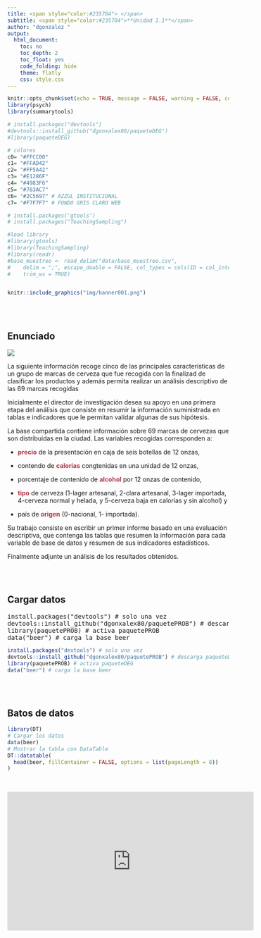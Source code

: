 ```yaml
---
title: <span style="color:#235784"> </span>  
subtitle: <span style="color:#235784">**Unidad 1.1**</span> 
author: "dgonzalez "
output:
  html_document:
    toc: no
    toc_depth: 2
    toc_float: yes
    code_folding: hide
    theme: flatly
    css: style.css
---     
```


```r
knitr::opts_chunk$set(echo = TRUE, message = FALSE, warning = FALSE, comment = NA)
library(psych)
library(summarytools)

# install.packages("devtools")
#devtools::install_github("dgonxalex80/paqueteDEG")
#library(paqueteDEG)

# colores
c0= "#FFCC00"
c1= "#FFAD42"
c2= "#FF5A42"
c3= "#E1286F"
c4= "#4983F6"
c5= "#783AC7"
c6= "#2C5697" # AZZUL INSTITUCIONAL
c7= "#F7F7F7" # FONDO GRIS CLARO WEB

# install.packages('gtools')
# install.packages("TeachingSampling")

#load library
#library(gtools)
#library(TeachingSampling)
#library(readr)
#base_muestreo <- read_delim("data/base_muestreo.csv", 
#    delim = ";", escape_double = FALSE, col_types = cols(ID = col_integer()), 
#    trim_ws = TRUE)



```

```r
knitr::include_graphics("img/banner001.png")
```

<br/><br/>

## **Enunciado**

![](img/cerveza.png)

La siguiente información recoge cinco de las principales características de un grupo de marcas de cerveza que fue recogida con la finalizad de clasificar los productos y además permita realizar un análisis descriptivo de las 69 marcas recogidas

Inicialmente el director de investigación desea su apoyo en una primera etapa del análisis que consiste en resumir la información suministrada en tablas e indicadores que le permitan validar algunas de sus hipótesis.

La base compartida contiene información sobre 69 marcas de cervezas que son distribuidas en la ciudad. 
Las variables recogidas corresponden a:  

+ <span style="color:#b0394a">**precio**</span>  de la presentación en caja de seis botellas de 12 onzas, 

+ contendo de <span style="color:#b0394a">**calorias**</span>  congtenidas en una unidad de 12 onzas, 

+ porcentaje de contenido de <span style="color:#b0394a">**alcohol**</span>  por 12 onzas de contenido, 

+ <span style="color:#b0394a">**tipo**</span>  de cerveza (1-lager artesanal, 2-clara artesanal, 3-lager importada, 4-cerveza normal y helada, y 5-cerveza baja en calorías y sin alcohol) y 

+ país de <span style="color:#b0394a">**origen**</span>  (0-nacional, 1- importada).

Su trabajo consiste en escribir un primer informe basado en una evaluación descriptiva, que contenga las tablas que resumen la información para cada variable de base de datos y  resumen de sus indicadores estadísticos.

Finalmente adjunte un análisis de los resultados obtenidos.

<br/><br/>

## **Cargar datos** 


<pre>
install.packages("devtools") # solo una vez
devtools::install_github("dgonxalex80/paquetePROB") # descarga paquetePROB
library(paquetePROB) # activa paquetePROB
data("beer") # carga la base beer
</pre>

```r
install.packages("devtools") # solo una vez
devtools::install_github("dgonxalex80/paquetePROB") # descarga paqueteDEG
library(paquetePROB) # activa paqueteDEG
data("beer") # carga la base beer
```

<br/><br/>

## **Batos de datos**
```r
library(DT)
# Cargar los datos
data(beer)
# Mostrar la tabla con DataTable
DT::datatable(
  head(beer, fillContainer = FALSE, options = list(pageLength = 8))
)

```
<br/>


<iframe width="560" height="315" src="https://www.youtube.com/embed/lVQ5MjSpi4E?si=Rlta13udaInGPPQj" title="YouTube video player" frameborder="0" allow="accelerometer; autoplay; clipboard-write; encrypted-media; gyroscope; picture-in-picture; web-share" referrerpolicy="strict-origin-when-cross-origin" allowfullscreen></iframe>
